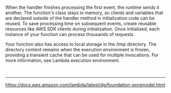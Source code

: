 When the handler finishes processing the first event, the runtime sends it another. The function's class stays in memory, so clients and variables that are declared outside of the handler method in initialization code can be reused. To save processing time on subsequent events, create reusable resources like AWS SDK clients during initialization. Once initialized, each instance of your function can process thousands of requests.

Your function also has access to local storage in the /tmp directory. The directory content remains when the execution environment is frozen, providing a transient cache that can be used for multiple invocations. For more information, see Lambda execution environment.


<br/>

---


https://docs.aws.amazon.com/lambda/latest/dg/foundation-progmodel.html